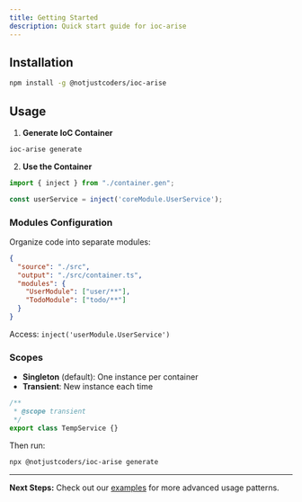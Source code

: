 ```yaml
---
title: Getting Started
description: Quick start guide for ioc-arise
---
```


## Installation

```bash
npm install -g @notjustcoders/ioc-arise
```

## Usage

1. **Generate IoC Container**

```bash
ioc-arise generate
```

2. **Use the Container**

```typescript
import { inject } from "./container.gen";

const userService = inject('coreModule.UserService');
```

### Modules Configuration

Organize code into separate modules:

```json
{
  "source": "./src",
  "output": "./src/container.ts",
  "modules": {
    "UserModule": ["user/**"],
    "TodoModule": ["todo/**"]
  }
}
```

Access: `inject('userModule.UserService')`

### Scopes

- **Singleton** (default): One instance per container
- **Transient**: New instance each time

```typescript
/**
 * @scope transient
 */
export class TempService {}
```

Then run:

```bash
npx @notjustcoders/ioc-arise generate
```

---

**Next Steps:** Check out our [examples](/examples/) for more advanced usage patterns.
